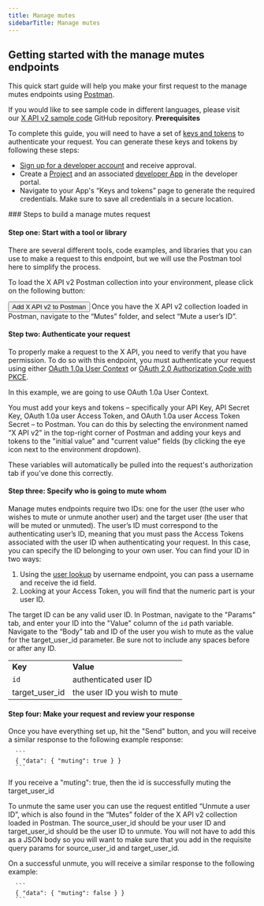 ---
title: Manage mutes
sidebarTitle: Manage mutes
---


## Getting started with the manage mutes endpoints

This quick start guide will help you make your first request to the manage mutes endpoints using [Postman](/tutorials/postman-getting-started).

If you would like to see sample code in different languages, please visit our [X API v2 sample code](https://github.com/xdevplatform/Twitter-API-v2-sample-code) GitHub repository.
<Note>
**Prerequisites**

To complete this guide, you will need to have a set of [keys and tokens](/resources/fundamentals/authentication) to authenticate your request. You can generate these keys and tokens by following these steps:

* [Sign up for a developer account](https://developer.x.com/en/apply-for-access) and receive approval.
* Create a [Project](/resources/fundamentals/projects) and an associated [developer App](/resources/fundamentals/developer-apps) in the developer portal.
* Navigate to your App's “Keys and tokens” page to generate the required credentials. Make sure to save all credentials in a secure location.
</Note>
### Steps to build a manage mutes request

#### Step one: Start with a tool or library

There are several different tools, code examples, and libraries that you can use to make a request to this endpoint, but we will use the Postman tool here to simplify the process.

To load the X API v2 Postman collection into your environment, please click on the following button:

<Button href="https://app.getpostman.com/run-collection/9956214-784efcda-ed4c-4491-a4c0-a26470a67400">
  Add X API v2 to Postman
</Button>
Once you have the X API v2 collection loaded in Postman, navigate to the “Mutes” folder, and select “Mute a user’s ID”.
 

#### Step two: Authenticate your request

To properly make a request to the X API, you need to verify that you have permission. To do so with this endpoint, you must authenticate your request using either [OAuth 1.0a User Context](/resources/fundamentals/authentication) or [OAuth 2.0 Authorization Code with PKCE](resources/fundamentals/authentication#oauth-2-0-authorization-code-flow-with-pkce-2).

In this example, we are going to use OAuth 1.0a User Context.

You must add your keys and tokens – specifically your API Key, API Secret Key, OAuth 1.0a user Access Token, and OAuth 1.0a user Access Token Secret – to Postman. You can do this by selecting the environment named “X API v2” in the top-right corner of Postman and adding your keys and tokens to the "initial value" and "current value" fields (by clicking the eye icon next to the environment dropdown).

These variables will automatically be pulled into the request's authorization tab if you've done this correctly.
 

#### Step three: Specify who is going to mute whom

Manage mutes endpoints require two IDs: one for the user (the user who wishes to mute or unmute another user) and the target user (the user that will be muted or unmuted). The user’s ID must correspond to the authenticating user’s ID, meaning that you must pass the Access Tokens associated with the user ID when authenticating your request. In this case, you can specify the ID belonging to your own user. You can find your ID in two ways:

1.  Using the [user lookup](/x-api/users/lookup/introduction) by username endpoint, you can pass a username and receive the id field. 
2.  Looking at your Access Token, you will find that the numeric part is your user ID.
     

The target ID can be any valid user ID. In Postman, navigate to the "Params" tab, and enter your ID into the "Value" column of the `id` path variable. Navigate to the “Body” tab and ID of the user you wish to mute as the value for the target\_user\_id parameter. Be sure not to include any spaces before or after any ID.

|     |     |
| :--- | :--- |
| **Key** | **Value** |
| `id` | authenticated user ID |
| target\_user\_id | the user ID you wish to mute |

#### Step four: Make your request and review your response

Once you have everything set up, hit the "Send" button, and you will receive a similar response to the following example response:

      ```
      { "data": { "muting": true } }
      ```


If you receive a "muting": true, then the id is successfully muting the target\_user\_id

To unmute the same user you can use the request entitled “Unmute a user ID”, which is also found in the “Mutes” folder of the X API v2 collection loaded in Postman. The source\_user\_id should be your user ID and target\_user\_id should be the user ID to unmute. You will not have to add this as a JSON body so you will want to make sure that you add in the requisite query params for source\_user\_id and target\_user\_id.

On a successful unmute, you will receive a similar response to the following example:

      ```
      { "data": { "muting": false } }
      ```
